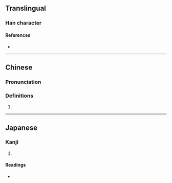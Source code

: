{{character info}}
==Translingual==

===Han character===
{{Han char|rn=86|rad=火|as=10|sn=14|four=|canj=FANO|ids=⿰火閃}}

====References====
* {{Han ref|kx=0679.140|dkj=19297|dj=1091.020|hdz=32225.090|uh=718C|ud=29068}}

----

==Chinese==
{{zh-forms}}

===Pronunciation===
{{zh-pron
|m=shǎn
|c=sim3
|mc=
|oc=
|ma=
|cat=
}}

===Definitions===
{{zh-hanzi}}

# {{rfdef|1=zh}}

----

==Japanese==

===Kanji===
{{ja-kanji|grade=|rs=火10}}

# {{rfdef|ja|sort=火10}}

====Readings====
* {{ja-readings|on=[[せん]] (sen)|kun=[[もえあがる]] (moeagaru)}}